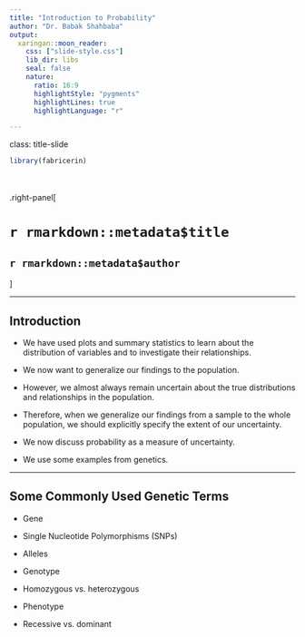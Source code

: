 ```yaml
---
title: "Introduction to Probability"
author: "Dr. Babak Shahbaba"
output: 
  xaringan::moon_reader:
    css: ["slide-style.css"]
    lib_dir: libs
    seal: false
    nature:
      ratio: 16:9
      highlightStyle: "pygments"
      highlightLines: true
      highlightLanguage: "r"

---
```


class: title-slide

```r
library(fabricerin)
```

<br>
<br>
.right-panel[ 
<br>

# `r rmarkdown::metadata$title`

## `r rmarkdown::metadata$author`

]

---

## Introduction
 - We have used plots and summary statistics to learn about the distribution of variables and to investigate their relationships. 
 
 - We now want to generalize our findings to the population. 
 
 - However, we almost always remain uncertain about the true distributions and relationships in the population.
 
 - Therefore, when we generalize our findings from a sample to the whole population, we should explicitly specify the extent of our uncertainty.  
 
 - We now discuss probability as a measure of uncertainty.
 
 - We use some examples from genetics.  
 
---
 
## Some Commonly Used Genetic Terms
 
- Gene

- Single Nucleotide Polymorphisms (SNPs)

- Alleles

- Genotype

- Homozygous vs. heterozygous

- Phenotype

- Recessive vs. dominant

